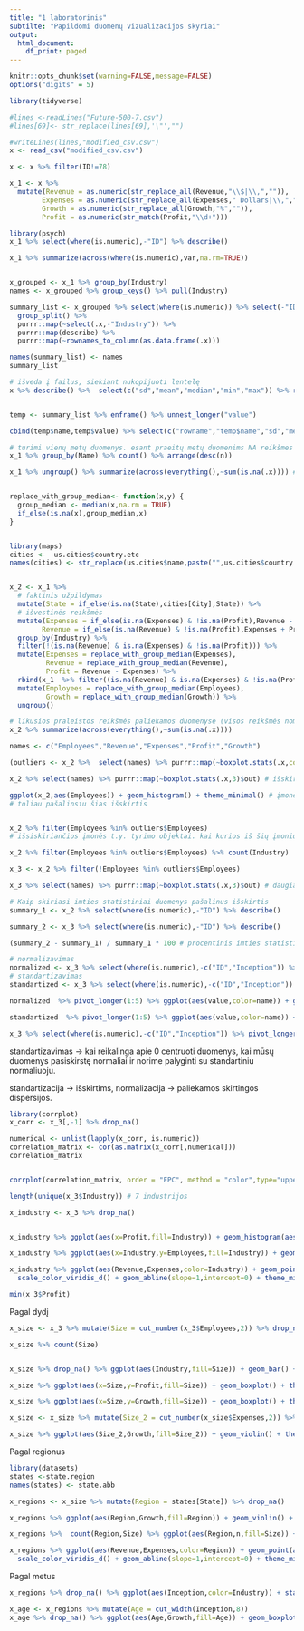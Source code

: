 ```yaml
---
title: "1 laboratorinis"
subtilte: "Papildomi duomenų vizualizacijos skyriai"
output:
  html_document:
    df_print: paged
---
```




```r
knitr::opts_chunk$set(warning=FALSE,message=FALSE)
options("digits" = 5)
```

```r
library(tidyverse)

#lines <-readLines("Future-500-7.csv")
#lines[69]<- str_replace(lines[69],'\"',"")

#writeLines(lines,"modified_csv.csv")
x <- read_csv("modified_csv.csv")
```

```r
x <- x %>% filter(ID!=78)

x_1 <- x %>%
  mutate(Revenue = as.numeric(str_replace_all(Revenue,"\\$|\\,","")),
        Expenses = as.numeric(str_replace_all(Expenses," Dollars|\\,","")),
        Growth = as.numeric(str_replace_all(Growth,"%","")),
        Profit = as.numeric(str_match(Profit,"\\d+")))
```


```r
library(psych)
x_1 %>% select(where(is.numeric),-"ID") %>% describe()

x_1 %>% summarize(across(where(is.numeric),var,na.rm=TRUE))


x_grouped <- x_1 %>% group_by(Industry)
names <- x_grouped %>% group_keys() %>% pull(Industry)

summary_list <- x_grouped %>% select(where(is.numeric)) %>% select(-"ID") %>% 
  group_split() %>% 
  purrr::map(~select(.x,-"Industry")) %>%
  purrr::map(describe) %>%
  purrr::map(~rownames_to_column(as.data.frame(.x)))

names(summary_list) <- names
summary_list
```
```r
# išveda į failus, siekiant nukopijuoti lentelę
x %>% describe() %>%  select(c("sd","mean","median","min","max")) %>% round(2) %>% write.csv("d.csv",quote=FALSE)


temp <- summary_list %>% enframe() %>% unnest_longer("value") 

cbind(temp$name,temp$value) %>% select(c("rowname","temp$name","sd","mean","median","min","max")) %>% mutate(across(where(is.numeric),round,2)) %>% write.csv("rr.csv",quote=FALSE,row.names = FALSE)
```


```r
# turimi vienų metų duomenys. esant praeitų metų duomenims NA reikšmes būtų galima pakeisti praeitomis
x_1 %>% group_by(Name) %>% count() %>% arrange(desc(n))

x_1 %>% ungroup() %>% summarize(across(everything(),~sum(is.na(.x)))) # pradiniai kiekiai praleistų reikšmių


replace_with_group_median<- function(x,y) {
  group_median <- median(x,na.rm = TRUE)
  if_else(is.na(x),group_median,x)
}


library(maps)
cities <-  us.cities$country.etc
names(cities) <- str_replace(us.cities$name,paste("",us.cities$country.etc),"")


x_2 <- x_1 %>%
  # faktinis užpildymas
  mutate(State = if_else(is.na(State),cities[City],State)) %>%
  # išvestinės reikšmės 
  mutate(Expenses = if_else(is.na(Expenses) & !is.na(Profit),Revenue - Profit,Expenses),
        Revenue = if_else(is.na(Revenue) & !is.na(Profit),Expenses + Profit,Revenue)) %>%
  group_by(Industry) %>%
  filter(!(is.na(Revenue) & is.na(Expenses) & !is.na(Profit))) %>%
  mutate(Expenses = replace_with_group_median(Expenses),
         Revenue = replace_with_group_median(Revenue),
         Profit = Revenue - Expenses) %>%
  rbind(x_1  %>% filter((is.na(Revenue) & is.na(Expenses) & !is.na(Profit)))) %>%
  mutate(Employees = replace_with_group_median(Employees),
         Growth = replace_with_group_median(Growth)) %>%
  ungroup()


```


```r
# likusios praleistos reikšmės paliekamos duomenyse (visos reikšmės nominaliuose kintamuosiouse)
x_2 %>% summarize(across(everything(),~sum(is.na(.x))))
```

```r
names <- c("Employees","Revenue","Expenses","Profit","Growth")

(outliers <- x_2 %>%  select(names) %>% purrr::map(~boxplot.stats(.x,coef = 1.5)$out)) # sąlyginės išskirtys ("mild" outliers)

x_2 %>% select(names) %>% purrr::map(~boxplot.stats(.x,3)$out) # išskirtys ("extreme" outliers)
```

```r
ggplot(x_2,aes(Employees)) + geom_histogram() + theme_minimal() # įmonės darbuotojų skaičiaus pasiskirstymas yra stiprios dešininės asimetrijos (right skewed)
# toliau pašalinsiu šias išskirtis


x_2 %>% filter(Employees %in% outliers$Employees)
# išsiskiriančios įmonės t.y. tyrimo objektai. kai kurios iš šių įmonių turi ne tik didelius darbuotojų kiekis, bet ir didelius Expenses/Revenue

x_2 %>% filter(Employees %in% outliers$Employees) %>% count(Industry) 

x_3 <- x_2 %>% filter(!Employees %in% outliers$Employees)
```


```r
x_3 %>% select(names) %>% purrr::map(~boxplot.stats(.x,3)$out) # daugiau išskirčių pagal dominančius stulpelius nerasta
```


```r
# Kaip skiriasi imties statistiniai duomenys pašalinus išskirtis
summary_1 <- x_2 %>% select(where(is.numeric),-"ID") %>% describe()

summary_2 <- x_3 %>% select(where(is.numeric),-"ID") %>% describe()

(summary_2 - summary_1) / summary_1 * 100 # procentinis imties statistinių duomenų pokytis pašalinus išskirtis
```


```r
# normalizavimas
normalized <- x_3 %>% select(where(is.numeric),-c("ID","Inception")) %>% drop_na() %>% map_df(~((.x-min(.x))/(max(.x)-min(.x)))) 
# standartizavimas
standartized <- x_3 %>% select(where(is.numeric),-c("ID","Inception")) %>% drop_na() %>% map_df(~(.x-mean(.x))/sd(.x)) 
```



```r
normalized  %>% pivot_longer(1:5) %>% ggplot(aes(value,color=name)) + geom_boxplot() + coord_flip() + theme_minimal() + scale_color_viridis_d()

standartized  %>% pivot_longer(1:5) %>% ggplot(aes(value,color=name)) + geom_boxplot() + coord_flip() + theme_minimal() + scale_color_viridis_d()

x_3 %>% select(where(is.numeric),-c("ID","Inception")) %>% pivot_longer(1:5) %>% ggplot(aes(value,color=name)) + geom_boxplot() + coord_flip() + theme_minimal() + scale_color_viridis_d()
```

standartizavimas -> kai reikalinga apie 0 centruoti duomenys, kai mūsų duomenys pasiskirstę normaliai ir norime palyginti su standartiniu normaliuoju. 

standartizacija -> išskirtims, normalizacija -> paliekamos skirtingos dispersijos.


```r
library(corrplot)
x_corr <- x_3[,-1] %>% drop_na()

numerical <- unlist(lapply(x_corr, is.numeric))  
correlation_matrix <- cor(as.matrix(x_corr[,numerical]))
correlation_matrix


corrplot(correlation_matrix, order = "FPC", method = "color",type="upper",diag=FALSE,tl.col = "black", addCoef.col = "black")
```


```r
length(unique(x_3$Industry)) # 7 industrijos

x_industry <- x_3 %>% drop_na()


x_industry %>% ggplot(aes(x=Profit,fill=Industry)) + geom_histogram(aes(y=after_stat(density)),bins = 15) + facet_wrap(vars(Industry)) + scale_fill_viridis_d() + theme_minimal()

x_industry %>% ggplot(aes(x=Industry,y=Employees,fill=Industry)) + geom_col() + scale_fill_viridis_d() + theme_minimal()
```

```r
x_industry %>% ggplot(aes(Revenue,Expenses,color=Industry)) + geom_point(aes(size=Profit),alpha=0.7) + 
  scale_color_viridis_d() + geom_abline(slope=1,intercept=0) + theme_minimal()

min(x_3$Profit)
```


Pagal dydį 

```r
x_size <- x_3 %>% mutate(Size = cut_number(x_3$Employees,2)) %>% drop_na(Size)

x_size %>% count(Size) 


x_size %>% drop_na() %>% ggplot(aes(Industry,fill=Size)) + geom_bar() + coord_flip() + theme_minimal() + scale_fill_brewer(palette = "Set2")

```



```r
x_size %>% ggplot(aes(x=Size,y=Profit,fill=Size)) + geom_boxplot() + theme_minimal()

x_size %>% ggplot(aes(x=Size,y=Growth,fill=Size)) + geom_boxplot() + theme_minimal()
```



```r
x_size <- x_size %>% mutate(Size_2 = cut_number(x_size$Expenses,2)) %>% drop_na()

x_size %>% ggplot(aes(Size_2,Growth,fill=Size_2)) + geom_violin() + theme_minimal()
```

Pagal regionus

```r
library(datasets)
states <-state.region
names(states) <- state.abb

x_regions <- x_size %>% mutate(Region = states[State]) %>% drop_na()
```

```r
x_regions %>% ggplot(aes(Region,Growth,fill=Region)) + geom_violin() + theme_minimal()

x_regions %>%  count(Region,Size) %>% ggplot(aes(Region,n,fill=Size)) + geom_col() + theme_minimal()
```


```r
x_regions %>% ggplot(aes(Revenue,Expenses,color=Region)) + geom_point(aes(size=Profit),alpha=0.7) + 
  scale_color_viridis_d() + geom_abline(slope=1,intercept=0) + theme_minimal()
```

Pagal metus


```r
x_regions %>% drop_na() %>% ggplot(aes(Inception,color=Industry)) + stat_ecdf() + facet_wrap(vars(Industry)) + theme_minimal() + scale_fill_viridis_d()
```



```r
x_age <- x_regions %>% mutate(Age = cut_width(Inception,8))
x_age %>% drop_na() %>% ggplot(aes(Age,Growth,fill=Age)) + geom_boxplot() + theme_minimal() 
```

